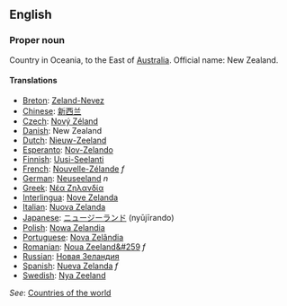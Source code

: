 ==English==

===Proper noun===

Country in Oceania, to the East of [[Australia]]. Official name: New Zealand.

====Translations====
*[[Breton]]: [[Zeland-Nevez]]
*[[Chinese]]: [[新西兰]]
*[[Czech]]: [[Nový Zéland]]
*[[Danish]]: New Zealand
*[[Dutch]]: [[Nieuw-Zeeland]]
*[[Esperanto]]: [[Nov-Zelando]]
*[[Finnish]]: [[Uusi-Seelanti]]
*[[French]]: [[Nouvelle-Zélande]] ''f''
*[[German]]: [[Neuseeland]] ''n''
*[[Greek]]: [[Νέα Ζηλανδία]]
*[[Interlingua]]: [[Nove Zelanda]]
*[[Italian]]: [[Nuova Zelanda]]
*[[Japanese]]: [[ニュージーランド]] (nyūjīrando)
*[[Polish]]: [[Nowa Zelandia]]
*[[Portuguese]]: [[Nova Zelândia]]
*[[Romanian]]: [[Noua Zeeland&#259]] ''f''
*[[Russian]]: [[Новая Зеландия]]
*[[Spanish]]: [[Nueva Zelanda]] ''f''
*[[Swedish]]: [[Nya Zeeland]]

''See'': [[Countries of the world]]